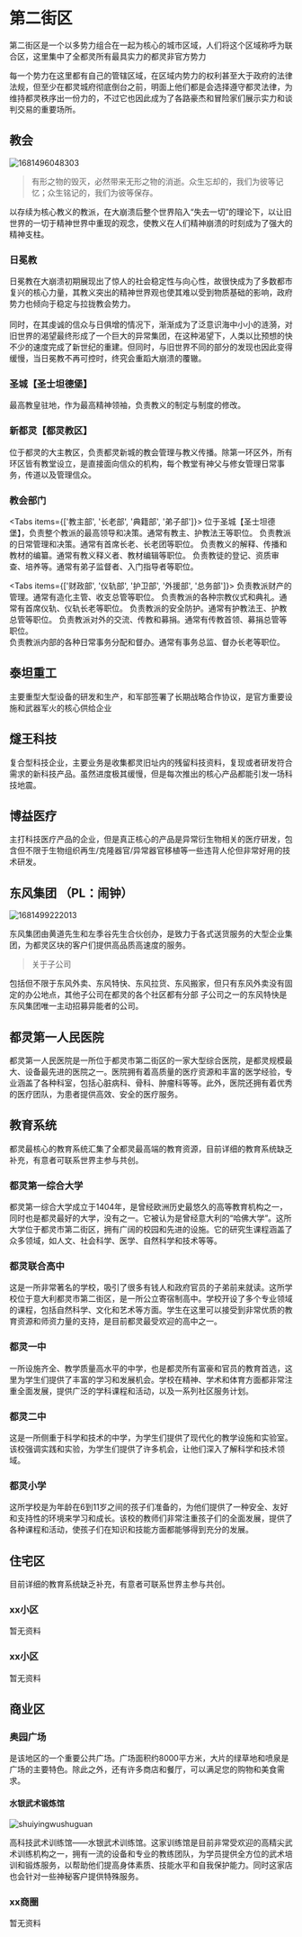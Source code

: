 # 第二街区

第二街区是一个以多势力组合在一起为核心的城市区域，人们将这个区域称呼为联合区，这里集中了全都灵所有最具实力的都灵非官方势力

每一个势力在这里都有自己的管辖区域，在区域内势力的权利甚至大于政府的法律法规，但至少在都灵城府彻底倒台之前，明面上他们都是会选择遵守都灵法律，为维持都灵秩序出一份力的，不过它也因此成为了各路豪杰和冒险家们展示实力和谈判交易的重要场所。

## 教会

![1681496048303](../../public/image/命运无常异能世界规则书/1681496048303.png)

> 有形之物的毁灭，必然带来无形之物的消逝。众生忘却的，我们为彼等记忆；众生铭记的，我们为彼等保存。

以存续为核心教义的教派，在大崩溃后整个世界陷入“失去一切”的理论下，以让旧世界的一切于精神世界中重现的观念，使教义在人们精神崩溃的时刻成为了强大的精神支柱。

<Steps>

### 日冕教

日冕教在大崩溃初期展现出了惊人的社会稳定性与向心性，故很快成为了多数都市复兴的核心力量，其教义突出的精神世界观也使其难以受到物质基础的影响，政府势力也倾向于稳定与拉拢教会势力。<br></br>
同时，在其虔诚的信众与日俱增的情况下，渐渐成为了泛意识海中小小的涟漪，对旧世界的渴望最终形成了一个巨大的异常集团，在这种渴望下，人类以比预想的快不少的速度完成了新世纪的重建。但同时，与旧世界不同的部分的发现也因此变得缓慢，当日冕教不再可控时，终究会重蹈大崩溃的覆辙。

### 圣城【圣士坦德堡】

最高教皇驻地，作为最高精神领袖，负责教义的制定与制度的修改。

### 新都灵【都灵教区】

位于都灵的大主教区，负责都灵新城的教会管理与教义传播。除第一环区外，所有环区皆有教堂设立，是直接面向信众的机构，每个教堂有神父与修女管理日常事务，传道以及管理信众。

### 教会部门

<Tabs items={['教主部', '长老部', '典籍部', '弟子部']}>
    <Tab>
   位于圣城【圣士坦德堡】，负责整个教派的最高领导和决策。通常有教主、护教法王等职位。
  </Tab>
  <Tab>
   负责教派的日常管理和决策。通常有首席长老、长老团等职位。
  </Tab>
  <Tab>
   负责教义的解释、传播和教材的编纂。通常有教义释义者、教材编辑等职位。
  </Tab>
  <Tab>
   负责教徒的登记、资质审查、培养等。通常有弟子监督者、入门指导者等职位。
  </Tab>  
</Tabs>

<Tabs items={['财政部', '仪轨部', '护卫部', '外援部', '总务部']}>
    <Tab>
   负责教派财产的管理。通常有造化主管、收支总管等职位。
  </Tab>
  <Tab>
   负责教派的各种宗教仪式和典礼。通常有首席仪轨、仪轨长老等职位。
  </Tab>
  <Tab>
   负责教派的安全防护。通常有护教法王、护教总管等职位。
  </Tab>
  <Tab>
  负责教派对外的交流、传教和募捐。通常有传教首领、募捐总管等职位。
  </Tab>  
  <Tab>
   负责教派内部的各种日常事务分配和督办。通常有事务总监、督办长老等职位。
  </Tab>  
</Tabs>

</Steps>

## 泰坦重工

主要重型大型设备的研发和生产，和军部签署了长期战略合作协议，是官方重要设施和武器军火的核心供给企业

## 燧王科技

复合型科技企业，主要业务是收集都灵旧址内的残留科技资料，复现或者研发符合需求的新科技产品。虽然进度极其缓慢，但是每次推出的核心产品都能引发一场科技地震。

## 博益医疗

主打科技医疗产品的企业，但是真正核心的产品是异常衍生物相关的医疗研发，包含但不限于生物组织再生/克隆器官/异常器官移植等一些违背人伦但非常好用的技术研发。

## 东风集团 （PL：闹钟）

![1681499222013](../../public/image/命运无常异能世界规则书/1681499222013.png)

东风集团由黄道先生和左季谷先生合伙创办，是致力于各式送货服务的大型企业集团，为都灵区块的客户们提供高品质高速度的服务。

> 关于子公司

包括但不限于东风外卖、东风特快、东风拉货、东风搬家，但只有东风外卖没有固定的办公地点，其他子公司在都灵的各个社区都有分部
子公司之一的东风特快是东风集团唯一主动招募异能者的公司。

## 都灵第一人民医院

都灵第一人民医院是一所位于都灵市第二街区的一家大型综合医院，是都灵规模最大、设备最先进的医院之一。医院拥有着高质量的医疗资源和丰富的医学经验，专业涵盖了各种科室，包括心脏病科、骨科、肿瘤科等等。此外，医院还拥有着优秀的医疗团队，为患者提供高效、安全的医疗服务。

## 教育系统

都灵最核心的教育系统汇集了全都灵最高端的教育资源，目前详细的教育系统缺乏补充，有意者可联系世界主参与共创。

<Steps>

### 都灵第一综合大学

都灵第一综合大学成立于1404年，是曾经欧洲历史最悠久的高等教育机构之一，同时也是都灵最好的大学，没有之一。它被认为是曾经意大利的“哈佛大学”。这所大学位于都灵市第二街区，拥有广阔的校园和先进的设施。它的研究生课程涵盖了众多领域，如人文、社会科学、医学、自然科学和技术等等。

### 都灵联合高中

这是一所非常著名的学校，吸引了很多有钱人和政府官员的子弟前来就读。这所学校位于意大利都灵市第二街区，是一所公立寄宿制高中。学校开设了多个专业领域的课程，包括自然科学、文化和艺术等方面。学生在这里可以接受到非常优质的教育资源和师资力量的支持，是目前都灵最受欢迎的高中之一。

### 都灵一中

一所设施齐全、教学质量高水平的中学，也是都灵所有富豪和官员的教育首选，这里为学生们提供了丰富的学习和发展机会。学校在精神、学术和体育方面都非常注重全面发展，提供广泛的学科课程和活动，以及一系列社区服务计划。

### 都灵二中

这是一所侧重于科学和技术的中学，为学生们提供了现代化的教学设施和实验室。该校强调实践和实验，为学生们提供了许多机会，让他们深入了解科学和技术领域。

### 都灵小学 

这所学校是为年龄在6到11岁之间的孩子们准备的，为他们提供了一种安全、友好和支持性的环境来学习和成长。该校的教师们非常注重孩子们的全面发展，提供了各种课程和活动，使孩子们在知识和技能方面都能够得到充分的发展。

</Steps>

## 住宅区

目前详细的教育系统缺乏补充，有意者可联系世界主参与共创。


<Steps>

### xx小区

暂无资料

### xx小区

暂无资料

</Steps>


## 商业区


<Steps>

### 奥园广场

是该地区的一个重要公共广场。广场面积约8000平方米，大片的绿草地和喷泉是广场的主要特色。除此之外，还有许多商店和餐厅，可以满足您的购物和美食需求。

#### 水银武术锻炼馆

![shuiyingwushuguan](../../public/image/命运无常异能世界规则书/shuiyingwushuguan.jpg)

高科技武术训练馆——水银武术训练馆。这家训练馆是目前非常受欢迎的高精尖武术训练机构之一，拥有一流的设备和专业的教练团队，为学员提供全方位的武术培训和锻炼服务，以帮助他们提高身体素质、技能水平和自我保护能力。同时这家店也会针对一些神秘客户提供特殊服务。

### xx商圈

暂无资料

</Steps>